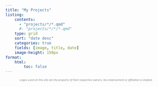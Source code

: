 ```yaml
---
title: "My Projects"
listing: 
    contents:
      - "projects/*/*.qmd"
      #- "projects/*/*/*.qmd"
    type: grid
    sort: "date desc"
    categories: true
    fields: [image, title, date]
    image-height: 150px
format:
    html:
        toc: false
---
```




<div style="text-align: center; font-size: 0.7em; color: gray;">
  <small>
    <em>Logos used on this site are the property of their respective owners. No endorsement or affiliation is implied.</em>
  </small>
</div>